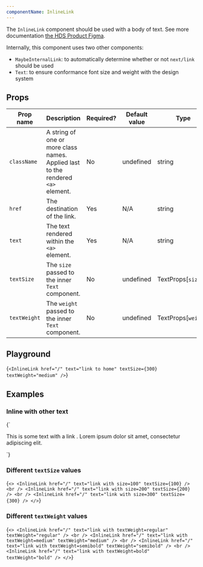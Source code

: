 ```yaml
---
componentName: InlineLink
---
```


The `InlineLink` component should be used with a body of text. See more documentation [the HDS Product Figma](https://www.figma.com/file/noyY6dUMDYjmySpHcMjhkN/?node-id=2365%3A21590).

Internally, this component uses two other components:

- `MaybeInternalLink`: to automatically determine whether or not `next/link` should be used
- `Text`: to ensure conformance font size and weight with the design system

## Props

| Prop name    | Description                                                                      | Required? | Default value | Type                |
| ------------ | -------------------------------------------------------------------------------- | --------- | ------------- | ------------------- |
| `className`  | A string of one or more class names. Applied last to the rendered `<a>` element. | No        | undefined     | string              |
| `href`       | The destination of the link.                                                     | Yes       | N/A           | string              |
| `text`       | The text rendered within the `<a>` element.                                      | Yes       | N/A           | string              |
| `textSize`   | The `size` passed to the inner `Text` component.                                 | No        | undefined     | TextProps[`size`]   |
| `textWeight` | The `weight` passed to the inner `Text` component.                               | No        | undefined     | TextProps[`weight`] |

## Playground

<LiveComponent>{`
<InlineLink
  href="/"
  text="link to home"
  textSize={300}
  textWeight="medium"
/>
`}</LiveComponent>

## Examples

### Inline with other text

<LiveComponent>{`
<p>This is some text with a link <InlineLink href="/" text="link to home" />. Lorem ipsum dolor sit amet, consectetur adipiscing elit.</p>
`}</LiveComponent>

### Different `textSize` values

<LiveComponent>{`
<>
  <InlineLink
    href="/"
    text="link with size=100"
    textSize={100}
  />
  <br />
  <InlineLink
    href="/"
    text="link with size=200"
    textSize={200}
  />
  <br />
  <InlineLink
    href="/"
    text="link with size=300"
    textSize={300}
  />
</>
`}</LiveComponent>

### Different `textWeight` values

<LiveComponent>{`
<>
  <InlineLink
    href="/"
    text="link with textWeight=regular"
    textWeight="regular"
  />
  <br />
  <InlineLink
    href="/"
    text="link with textWeight=medium"
    textWeight="medium"
  />
  <br />
  <InlineLink
    href="/"
    text="link with textWeight=semibold"
    textWeight="semibold"
  />
  <br />
  <InlineLink
    href="/"
    text="link with textWeight=bold"
    textWeight="bold"
  />
</>
`}</LiveComponent>
